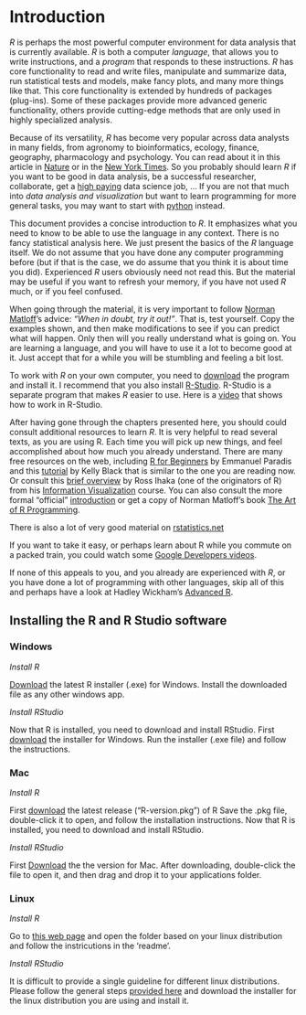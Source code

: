 # Introduction

*R* is perhaps the most powerful computer environment for data analysis that is currently available. *R* is both a computer *language*, that allows you to write instructions, and a *program* that responds to these instructions. *R* has core functionality to read and write files, manipulate and summarize data, run statistical tests and models, make fancy plots, and many more things like that. This core functionality is extended by hundreds of packages (plug-ins). Some of these packages provide more advanced generic functionality, others provide cutting-edge methods that are only used in highly specialized analysis. 

Because of its versatility, *R* has become very popular across data analysts in many fields, from agronomy to bioinformatics, ecology, finance, geography, pharmacology and psychology. You can read about it in this article in [Nature](http://www.nature.com/news/programming-tools-adventures-with-r-1.16609) or in the [New York Times](http://www.nytimes.com/2009/01/07/technology/business-computing/07program.html?pagewanted=all&_r=0). So you probably should learn *R* if you want to be good in data analysis, be a successful researcher, collaborate, get a [high paying](http://www.sfgate.com/technology/businessinsider/article/10-Tech-Skills-That-Will-Earn-You-Over-100-000-5193599.php) data science job, ... If you are not that much into *data analysis and visualization* but want to learn programming for more general tasks, you may want to start with [python](https://docs.python.org/2/tutorial/) instead. 

This document provides a concise introduction to *R*. It emphasizes what you need to know to be able to use the language in any context. There is no fancy statistical analysis here. We just present the basics of the *R* language itself. We do not assume that you have done any computer programming before (but if that is the case, we do assume that you think it is about time you did). Experienced *R* users obviously need not read this. But the material may be useful if you want to refresh your memory, if you have not used *R* much, or if you feel confused. 

When going through the material, it is very important to follow [Norman Matloff](https://www.nostarch.com/artofr.htm)'s advice: *"When in doubt, try it out!"*. That is, test yourself. Copy the examples shown, and then make modifications to see	 if you can predict what will happen. Only then will you really understand what is going on. You are learning a language, and you will have to use it a lot to become good at it. Just accept that for a while you will be stumbling and feeling a bit lost. 

To work with *R* on your own computer, you need to [download](https://cran.r-project.org/) the program and install it. I recommend that you also install [R-Studio](https://www.rstudio.com/). R-Studio is a separate program that makes *R* easier to use. Here is a [video](https://www.youtube.com/watch?v=jwBgGS_4RQA) that shows how to work in R-Studio.

After having gone through the chapters presented here, you should could consult additional resources to learn *R*. It is very helpful to read several texts, as you are using R. Each time you will pick up new things, and feel accomplished about how much you already understand. There are many free resources on the web, including [R for Beginners](http://cran.r-project.org/doc/contrib/Paradis-rdebuts_en.pdf) by Emmanuel Paradis and this [tutorial](http://www.cyclismo.org/tutorial/R/) by Kelly Black that is similar to the one you are reading now. Or consult this [brief overview](https://www.stat.auckland.ac.nz/~ihaka/120/Notes/ch02.pdf) by Ross Ihaka (one of the originators of R) from his [Information Visualization](https://www.stat.auckland.ac.nz/~ihaka/120/notes.html) course. You can also consult the more formal "official" [introduction](https://cran.r-project.org/doc/manuals/r-release/R-intro.pdf) or get a copy of  Norman Matloff's book [The Art of R Programming](http://www.nostarch.com/artofr.htm). 

There is also a lot of very good material on [rstatistics.net](http://rstatistics.net/)

If you want to take it easy, or perhaps learn about R while you commute on a packed train, you could watch some [Google Developers videos](http://www.youtube.com/playlist?list=PLOU2XLYxmsIK9qQfztXeybpHvru-TrqAP).

If none of this appeals to you, and you already are experienced with *R*, or you have done a lot of programming with other languages, skip all of this and perhaps have a look at Hadley Wickham's [Advanced R](http://adv-r.had.co.nz/).


## Installing the R and R Studio software

### Windows
*Install R*

[Download](https://cran.r-project.org/bin/windows/base/) the latest R installer (.exe) for Windows. Install the downloaded file as any other windows app. 

*Install RStudio*

Now that R is installed, you need to download and install RStudio. 
First [download](https://www.rstudio.com/products/rstudio/download/#download) the installer for Windows. Run the installer (.exe file) and follow the instructions.


### Mac
*Install R*

First [download](https://cran.r-project.org/bin/macosx/) the latest release ("R-version.pkg") of R
Save the .pkg file, double-click it to open, and follow the installation instructions.
Now that R is installed, you need to download and install RStudio.

*Install RStudio*

First [Download](https://www.rstudio.com/products/rstudio/download/) the the version for Mac. After downloading, double-click the file to open it, and then drag and drop it to your applications folder.


### Linux

*Install R*

Go to [this web page](https://cran.r-project.org/bin/linux/) and open the folder based on your linux distribution and follow the instricutions in the 'readme'. 

*Install RStudio*

It is difficult to provide a single guideline for different linux distributions. Please follow the general steps [provided here](
Go to https://www.rstudio.com/products/rstudio/download/#download) and download the installer for the linux distribution you are using and install it.

